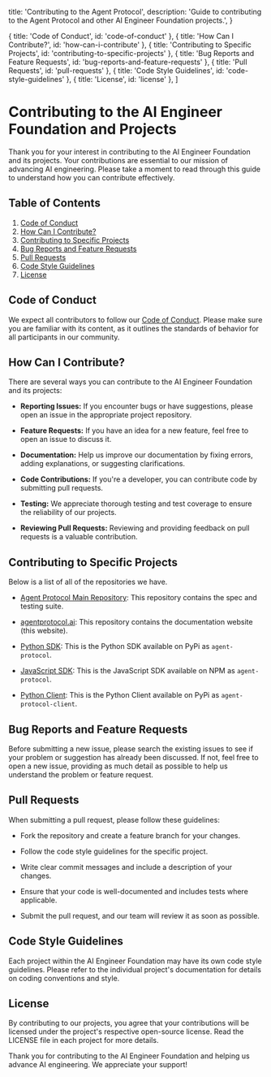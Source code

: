 
  title: 'Contributing to the Agent Protocol',
  description:
    'Guide to contributing to the Agent Protocol and other AI Engineer Foundation projects.',
}

  { title: 'Code of Conduct', id: 'code-of-conduct' },
  { title: 'How Can I Contribute?', id: 'how-can-i-contribute' },
  { title: 'Contributing to Specific Projects', id: 'contributing-to-specific-projects' },
  { title: 'Bug Reports and Feature Requests', id: 'bug-reports-and-feature-requests' },
  { title: 'Pull Requests', id: 'pull-requests' },
  { title: 'Code Style Guidelines', id: 'code-style-guidelines' },
  { title: 'License', id: 'license' },
]

# Contributing to the AI Engineer Foundation and Projects

Thank you for your interest in contributing to the AI Engineer Foundation and its projects. Your contributions are essential to our mission of advancing AI engineering. Please take a moment to read through this guide to understand how you can contribute effectively.

## Table of Contents
1. [Code of Conduct](#code-of-conduct)
2. [How Can I Contribute?](#how-can-i-contribute)
3. [Contributing to Specific Projects](#contributing-to-specific-projects)
4. [Bug Reports and Feature Requests](#bug-reports-and-feature-requests)
5. [Pull Requests](#pull-requests)
6. [Code Style Guidelines](#code-style-guidelines)
7. [License](#license)

## Code of Conduct

We expect all contributors to follow our [Code of Conduct](/contributing/code-of-conduct). Please make sure you are familiar with its content, as it outlines the standards of behavior for all participants in our community.

## How Can I Contribute?

There are several ways you can contribute to the AI Engineer Foundation and its projects:

- **Reporting Issues:** If you encounter bugs or have suggestions, please open an issue in the appropriate project repository.

- **Feature Requests:** If you have an idea for a new feature, feel free to open an issue to discuss it.

- **Documentation:** Help us improve our documentation by fixing errors, adding explanations, or suggesting clarifications.

- **Code Contributions:** If you're a developer, you can contribute code by submitting pull requests.

- **Testing:** We appreciate thorough testing and test coverage to ensure the reliability of our projects.

- **Reviewing Pull Requests:** Reviewing and providing feedback on pull requests is a valuable contribution.

## Contributing to Specific Projects

Below is a list of all of the repositories we have.

- [Agent Protocol Main Repository](https://github.com/ai-engineer-foundation/agent-protocol): This repository contains the spec and testing suite.

- [agentprotocol.ai](https://github.com/ai-engineer-foundation/agentprotocol.ai): This repository contains the documentation website (this website).

- [Python SDK](https://github.com/ai-engineer-foundation/agent-protocol-sdk-python): This is the Python SDK available on PyPi as `agent-protocol`.

- [JavaScript SDK](https://github.com/ai-engineer-foundation/agent-protocol-sdk-js): This is the JavaScript SDK available on NPM as `agent-protocol`.

- [Python Client](https://github.com/ai-engineer-foundation/agent-protocol-client-python): This is the Python Client available on PyPi as `agent-protocol-client`.

## Bug Reports and Feature Requests

Before submitting a new issue, please search the existing issues to see if your problem or suggestion has already been discussed. If not, feel free to open a new issue, providing as much detail as possible to help us understand the problem or feature request.

## Pull Requests

When submitting a pull request, please follow these guidelines:

- Fork the repository and create a feature branch for your changes.

- Follow the code style guidelines for the specific project.

- Write clear commit messages and include a description of your changes.

- Ensure that your code is well-documented and includes tests where applicable.

- Submit the pull request, and our team will review it as soon as possible.

## Code Style Guidelines

Each project within the AI Engineer Foundation may have its own code style guidelines. Please refer to the individual project's documentation for details on coding conventions and style.

## License

By contributing to our projects, you agree that your contributions will be licensed under the project's respective open-source license. Read the LICENSE file in each project for more details.

Thank you for contributing to the AI Engineer Foundation and helping us advance AI engineering. We appreciate your support!
